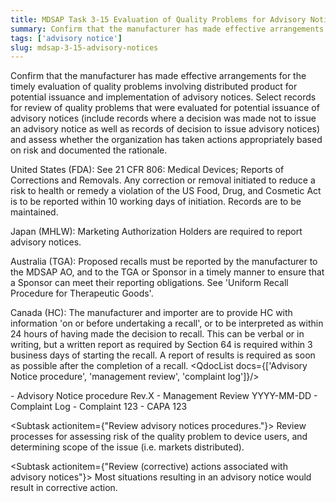 ```yaml
---
title: MDSAP Task 3-15 Evaluation of Quality Problems for Advisory Notices
summary: Confirm that the manufacturer has made effective arrangements for the timely evaluation of quality problems involving distributed product for potential issuance and implementation of advisory notices.
tags: ['advisory notice']
slug: mdsap-3-15-advisory-notices
---
```


<RegLang>
Confirm that the manufacturer has made effective arrangements for the timely evaluation of quality problems involving distributed product for potential issuance and 
implementation of advisory notices.
Select records for review of quality problems that were evaluated for potential issuance of advisory notices (include records where a decision was made not to issue an advisory 
notice as well as records of decision to issue advisory notices) and assess whether the organization has taken actions appropriately based on risk and documented the rationale.

United States (FDA): See 21 CFR 806: Medical Devices; Reports of Corrections and Removals. Any correction or removal initiated to reduce a risk to health or remedy a violation of the US Food, Drug, and Cosmetic Act is to be reported within 10 working days of initiation. Records are to be maintained.

Japan (MHLW): Marketing Authorization Holders are required to report advisory notices.

Australia (TGA): Proposed recalls must be reported by the manufacturer to the MDSAP AO, and to the TGA or Sponsor in a timely manner to ensure that a Sponsor can meet their reporting obligations.  See 'Uniform Recall Procedure for Therapeutic Goods'.

Canada (HC): The manufacturer and importer are to provide HC with information 'on or before undertaking a recall', or to be interpreted as within 24 hours of having made the decision to recall. This can be verbal or in writing, but a written report as required by Section 64 is required within 3 business days of starting the recall. A report of results is required as soon as possible after the completion of a recall.
</RegLang>
<QdocList docs={['Advisory Notice procedure', 'management review', 'complaint log']}/>

<ReportLang>
- Advisory Notice procedure Rev.X
- Management Review YYYY-MM-DD
- Complaint Log
- Complaint 123
- CAPA 123
</ReportLang>

<Subtask actionitem={"Review advisory notices procedures."}>
Review processes for assessing risk of the quality problem to device users, and determining scope of the issue (i.e. markets distributed).
</Subtask>

<Subtask actionitem={"Review (corrective) actions associated with advisory notices"}>
Most situations resulting in an advisory notice would result in corrective action.
</Subtask>



